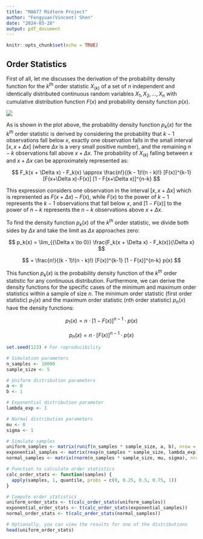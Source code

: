 ```yaml
---
title: "MA677 Midterm Project"
author: "Fengyuan(Vincent) Shen"
date: "2024-03-28"
output: pdf_document
---
```


```r
knitr::opts_chunk$set(echo = TRUE)
```

## Order Statistics

First of all, let me discusses the derivation of the probability density function for the $k^{th}$ order statistic $X_{(k)}$ of a set of $n$ independent and identically distributed continuous random variables $X_1, X_2,..., X_n$ with cumulative distribution function $F(x)$ and probability density function $p(x)$.

![](images/Screenshot%202024-03-27%20at%2013.26.44.png)

As is shown in the plot above, the probability density function $p_k(x)$ for the $k^{th}$ order statistic is derived by considering the probability that $k - 1$ observations fall below $x$, exactly one observation falls in the small interval $[x, x + \Delta x]$ (where $\Delta x$ is a very small positive number), and the remaining $n - k$ observations fall above $x + \Delta x$. The probability of $X_{(k)}$ falling between $x$ and $x + \Delta x$ can be approximately represented as:

$$
F_k(x + \Delta x) - F_k(x) \approx \frac{n!}{(k - 1)!(n - k)!} [F(x)]^{k-1} [F(x+\Delta x)-F(x)] [1 - F(x+\Delta x)]^{n-k}
$$

This expression considers one observation in the interval $[x, x + \Delta x]$ which is represented as $F(x+\Delta x)-F(x)$, while $F(x)$ to the power of $k - 1$ represents the $k - 1$ observations that fall below $x$, and $[1 - F(x)]$ to the power of $n - k$ represents the $n - k$ observations above $x + \Delta x$.

To find the density function $p_k(x)$ of the $k^{th}$ order statistic, we divide both sides by $\Delta x$ and take the limit as $\Delta x$ approaches zero:

$$
p_k(x) = \lim_{{\Delta x \to 0}} \frac{F_k(x + \Delta x) - F_k(x)}{\Delta x}
$$

$$
= \frac{n!}{(k - 1)!(n - k)!} [F(x)]^{k-1} [1 - F(x)]^{n-k} p(x)
$$

This function $p_k(x)$ is the probability density function of the $k^{th}$ order statistic for any continuous distribution. Furthermore, we can derive the density functions for the specific cases of the minimum and maximum order statistics within a sample of size $n$. The minimum order statistic (first order statistic) $p_1(x)$ and the maximum order statistic (nth order statistic) $p_n(x)$ have the density functions:

$$
p_1(x) = n \cdot [1 - F(x)]^{n-1} \cdot p(x)
$$

$$
p_n(x) = n \cdot [F(x)]^{n-1} \cdot p(x)
$$

```r
set.seed(123) # For reproducibility

# Simulation parameters
n_samples <- 10000
sample_size <- 5

# Uniform distribution parameters
a <- 0
b <- 1

# Exponential distribution parameter
lambda_exp <- 1

# Normal distribution parameters
mu <- 0
sigma <- 1

# Simulate samples
uniform_samples <- matrix(runif(n_samples * sample_size, a, b), nrow = n_samples)
exponential_samples <- matrix(rexp(n_samples * sample_size, lambda_exp), nrow = n_samples)
normal_samples <- matrix(rnorm(n_samples * sample_size, mu, sigma), nrow = n_samples)

# Function to calculate order statistics
calc_order_stats <- function(samples) {
  apply(samples, 1, quantile, probs = c(0, 0.25, 0.5, 0.75, 1))
}

# Compute order statistics
uniform_order_stats <- t(calc_order_stats(uniform_samples))
exponential_order_stats <- t(calc_order_stats(exponential_samples))
normal_order_stats <- t(calc_order_stats(normal_samples))

# Optionally, you can view the results for one of the distributions
head(uniform_order_stats)
```
